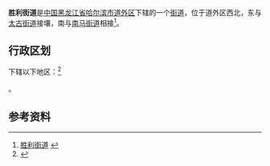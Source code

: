 {{中国乡级行政区|23/01/04/011/000
| 行政区全称 = 胜利街道
| 景观照片文件名 =
| 景观照片描述 =
| 汉语拼音 =
| 上级行政区 = [[黑龙江省|黑龙江省]][[哈尔滨市|哈尔滨市]][[道外区|道外区]]
| 行政区类别 = [[街道|街道]]
| LowerDivisions = 3个社区
| 地理坐标 =
| 总面积 = 0.95平方公里
| 户籍人口 = 15069人
| 户籍人口年份 =
| 常住人口 = 
| 常住人口年份 =
| 人口密度 =
| 行政区划 = 
| 官方网站 =
| 政府驻地 = 
| 邮政编码 =150000
| 电话区号 = 451
| 毗邻行政区 =
| 位置图文件名 =
| 位置图描述 =
}}

'''胜利街道'''是[[中国|中国]][[黑龙江省|黑龙江省]][[哈尔滨市|哈尔滨市]][[道外区|道外区]]下辖的一个[[街道|街道]]，位于道外区西北，东与[[太古街道|太古街道]]接壤，南与[[南马街道|南马街道]]相接<ref>[http://www.chinaquhua.cn/heilongjiang/ 胜利街道] {{webarchive|url=https://web.archive.org/web/20110822123644/http://www.chinaquhua.cn/heilongjiang/ |date=2011-08-22 }}</ref>。

== 行政区划 ==

下辖以下地区：<ref>{{PRC admin/ref sgc|23/01/04/011/000}}</ref>

{{PRC admin/children|23/01/04/011/000}}。

== 参考资料 ==

{{reflist}}

{{PRC admin/navcat|23/01/04/011/000}}